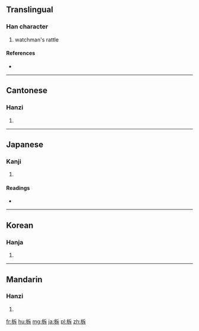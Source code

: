 ==Translingual==

===Han character===
{{Han char|rn=75|rad=木|as=05|sn=9|four=4294<sub>1</sub>|canj=木竹一卜 (DHMY)}}

# watchman's rattle

====References====
* {{Han ref|kx=0519.160|dkj=14633|dj=0907.140|hdz=21185.040|uh=67DD|ud=26589|bh=AC6C|bd=44140}}

----

==Cantonese==

===Hanzi===
{{yue-hanzi|jyut=tok3|y=tok3}}

# {{defn|lang=yue|sort=木05}}

----

==Japanese==

===Kanji===
{{ja-kanji|grade=|rs=木05}}

# {{defn|lang=ja|sort=木05}}

====Readings====
* {{ja-readings|on=[[たく]] (taku)|kun=[[ひょうしぎ]] (hyoushigi), [[さく]] (saku), [[ひらく]] (hiraku)}}

----

==Korean==

===Hanja===
{{ko-hanja|hangeul=탁|eumhun=|rv=tak|mr=t'ak|y=thak}}

# {{defn|lang=ko|sort=木05}}

----

==Mandarin==

===Hanzi===
{{cmn-hanzi|pin=[[tuò]] ([[tuo4]]), [[zé]] ([[ze2]]), [[zhà]] ([[zha4]])|wg=t'o<sup>4</sup>, tse<sup>2</sup>, cha<sup>4</sup>}}

# {{defn|lang=cmn|sort=木05}}

[[fr:柝]]
[[hu:柝]]
[[mg:柝]]
[[ja:柝]]
[[pl:柝]]
[[zh:柝]]